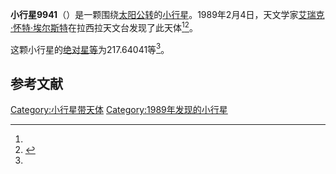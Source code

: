 {{Infobox planet
| bgcolour = #FFFFC0
| name = 9941 Iguanodon
| symbol = 
| image = 
| caption = 
| discovery = yes
| discovery_ref = 
| discoverer = [[艾瑞克·怀特·埃尔斯特|艾瑞克·怀特·埃尔斯特]]
| discovery_site = [[拉西拉天文台|拉西拉天文台]] 
| discovered = 1989年2月4日
| designations = yes
| mp_name = 
| named_after = 
| alt_names = 1989 CB3/ 1994 PV30
| mp_category = [[主带小行星|主带小行星]]
| orbit_ref = <ref name="a">[http://ssd.jpl.nasa.gov/sbdb.cgi?sstr=9941 9941 Iguanodon] {{Wayback|url=http://ssd.jpl.nasa.gov/sbdb.cgi?sstr=9941 |date=20120131043609 }}，小行星數據庫瀏覽器（JPL Small-Body Database Browser）－[[美国国家航空航天局|美国国家航空航天局]]喷气推进实验室</ref>
| epoch = 2456400.5 (2013年4月18日更新)
| aphelion = {{convert|2.5805928|AU|km|3|abbr=on|lk=out}}
| perihelion = {{convert|2.0186020|AU|km|3|abbr=on}}
| semimajor = {{convert|2.2995974|AU|km|3|abbr=on}}
| eccentricity = 0.1221933
| period = 1273.726337 [[日|日]]<br />3.49[[儒略年|儒略年]]
| avg_speed = 
| inclination = 5.43715
| asc_node = 264.35909
| mean_anomaly = 
| arg_peri = 217.64041
| satellites = 
| physical_characteristics = yes
| dimensions = 
| mass = 
| density = 
| surface_grav = 
| escape_velocity = 
| sidereal_day = 
| axial_tilt = 
| pole_ecliptic_lat = 
| pole_ecliptic_lon = 
| albedo = 
| temperatures= 
| temp_name1 = 
| mean_temp_1 = 
| max_temp_1 = 
| temp_name2 = 
| max_temp_2 = 
| spectral_type = 
| abs_magnitude = 217.64041
}}

'''小行星9941'''（{{lang-en|9941 Iguanodon}}）是一颗围绕[[太阳|太阳]][[公转|公转]]的[[小行星|小行星]]。1989年2月4日，天文学家[[艾瑞克·怀特·埃尔斯特|艾瑞克·怀特·埃尔斯特]]在拉西拉天文台发现了此天体<ref name="a" /><ref>{{cite news|title=小行星列表|url=http://cfa-www.harvard.edu/iau/lists/NumberedMPs.txt|accessdate=2013-07-08|newspaper=哈佛大学|archive-date=2008-05-17|archive-url=https://web.archive.org/web/20080517010638/http://cfa-www.harvard.edu/iau/lists/NumberedMPs.txt|dead-url=no}}</ref>。

这颗小行星的[[绝对星等|绝对星等]]为217.64041等<ref name="a" />。

==参考文献==
{{reflist}}
{{Minor Planet Number|[[小行星9940|小行星9940]]|[[小行星9942|小行星9942]]}}

{{小天体}}

[[Category:小行星带天体|Category:小行星带天体]]
[[Category:1989年发现的小行星|Category:1989年发现的小行星]]

{{asteroid-stub}}